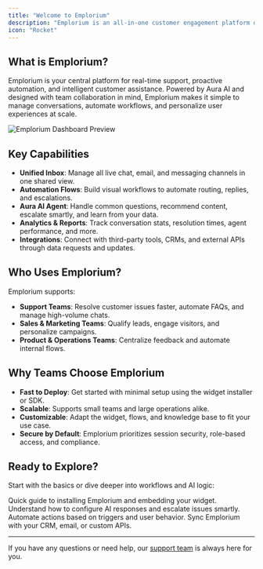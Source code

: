 ```yaml
---
title: "Welcome to Emplorium"
description: "Emplorium is an all-in-one customer engagement platform designed to simplify and enhance communication between businesses and their customers. Seamlessly manage conversations, automate workflows, and integrate powerful AI capabilities to deliver exceptional customer experiences."
icon: "Rocket"
---
```


## What is Emplorium?

Emplorium is your central platform for real-time support, proactive automation, and intelligent customer assistance. Powered by Aura AI and designed with team collaboration in mind, Emplorium makes it simple to manage conversations, automate workflows, and personalize user experiences at scale.

<img
  src="/images/Homepage-DefaultView.png"
  alt="Emplorium Dashboard Preview"
  title="Emplorium Dashboard Preview"
  className="my-6 mx-auto"
/>

## Key Capabilities

- **Unified Inbox**: Manage all live chat, email, and messaging channels in one shared view.
- **Automation Flows**: Build visual workflows to automate routing, replies, and escalations.
- **Aura AI Agent**: Handle common questions, recommend content, escalate smartly, and learn from your data.
- **Analytics & Reports**: Track conversation stats, resolution times, agent performance, and more.
- **Integrations**: Connect with third-party tools, CRMs, and external APIs through data requests and updates.

## Who Uses Emplorium?

Emplorium supports:

- **Support Teams**: Resolve customer issues faster, automate FAQs, and manage high-volume chats.
- **Sales & Marketing Teams**: Qualify leads, engage visitors, and personalize campaigns.
- **Product & Operations Teams**: Centralize feedback and automate internal flows.

## Why Teams Choose Emplorium

- **Fast to Deploy**: Get started with minimal setup using the widget installer or SDK.
- **Scalable**: Supports small teams and large operations alike.
- **Customizable**: Adapt the widget, flows, and knowledge base to fit your use case.
- **Secure by Default**: Emplorium prioritizes session security, role-based access, and compliance.

## Ready to Explore?

Start with the basics or dive deeper into workflows and AI logic:

<CardGroup cols={2}>
  <Card title="Set Up Emplorium" icon="wand-magic-sparkles" href="quickSetup">
    Quick guide to installing Emplorium and embedding your widget.
  </Card>
  <Card title="Learn About Aura AI" icon="robot" href="/features/aura-ai-agent">
    Understand how to configure AI responses and escalate issues smartly.
  </Card>
  <Card title="Create Your First Flow" icon="bolt" href="/features/automation-and-flows">
    Automate actions based on triggers and user behavior.
  </Card>
  <Card title="Connect Your Tools" icon="plug" href="/features/integrations-and-extensions">
    Sync Emplorium with your CRM, email, or custom APIs.
  </Card>
</CardGroup>

---

If you have any questions or need help, our [support team](https://dev.emplorium.io/help-docs) is always here for you.